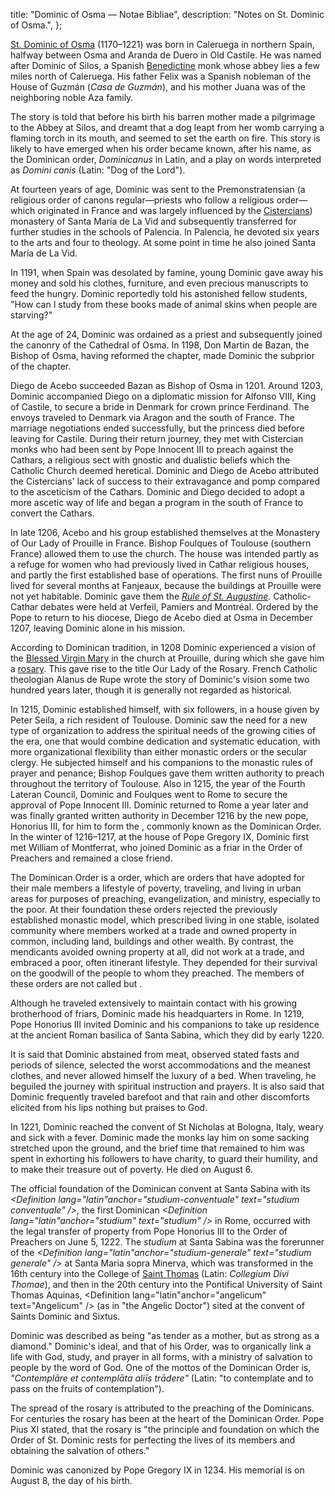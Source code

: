   title: "Dominic of Osma — Notae Bibliae",
  description: "Notes on St. Dominic of Osma.",
};

<Initial text="Dominic of Osma" />

[St. Dominic of Osma](/glossary/names#dominic) (1170–1221) was born in Caleruega in northern Spain, halfway between Osma and Aranda de Duero in Old Castile. He was named after Dominic of Silos, a Spanish [Benedictine](/people/saints/medieval/benedict-of-nursia) monk whose abbey lies a few miles north of Caleruega. His father Felix was a Spanish nobleman of the House of Guzmán (*Casa de Guzmán*), and his mother Juana was of the neighboring noble Aza family.

The story is told that before his birth his barren mother made a pilgrimage to the Abbey at Silos, and dreamt that a dog leapt from her womb carrying a flaming torch in its mouth, and seemed to set the earth on fire. This story is likely to have emerged when his order became known, after his name, as the Dominican order, *Dominicanus* in Latin, and a play on words interpreted as *Domini canis* (Latin: "Dog of the Lord").

At fourteen years of age, Dominic was sent to the Premonstratensian (a religious order of canons regular—priests who follow a religious order—which originated in France and was largely influenced by the [Cistercians](/people/saints/medieval/bernard-of-clairvaux)) monastery of Santa María de La Vid and subsequently transferred for further studies in the schools of Palencia. In Palencia, he devoted six years to the arts and four to theology. At some point in time he also joined Santa María de La Vid.

In 1191, when Spain was desolated by famine, young Dominic gave away his money and sold his clothes, furniture, and even precious manuscripts to feed the hungry. Dominic reportedly told his astonished fellow students, "How can I study from these books made of animal skins when people are starving?"

At the age of 24, Dominic was ordained as a priest and subsequently joined the canonry of the Cathedral of Osma. In 1198, Don Martin de Bazan, the Bishop of Osma, having reformed the chapter, made Dominic the subprior of the chapter.

Diego de Acebo succeeded Bazan as Bishop of Osma in 1201. Around 1203, Dominic accompanied Diego on a diplomatic mission for Alfonso VIII, King of Castile, to secure a bride in Denmark for crown prince Ferdinand. The envoys traveled to Denmark via Aragon and the south of France. The marriage negotiations ended successfully, but the princess died before leaving for Castile. During their return journey, they met with Cistercian monks who had been sent by Pope Innocent III to preach against the Cathars, a religious sect with gnostic and dualistic beliefs which the Catholic Church deemed heretical. Dominic and Diego de Acebo attributed the Cistercians' lack of success to their extravagance and pomp compared to the asceticism of the Cathars. Dominic and Diego decided to adopt a more ascetic way of life and began a program in the south of France to convert the Cathars.

In late 1206, Acebo and his group established themselves at the Monastery of Our Lady of Prouille in France. Bishop Foulques of Toulouse (southern France) allowed them to use the church. The house was intended partly as a refuge for women who had previously lived in Cathar religious houses, and partly the first established base of operations. The first nuns of Prouille lived for several months at Fanjeaux, because the buildings at Prouille were not yet habitable. Dominic gave them the *[Rule of St. Augustine](/people/saints/latin-fathers/augustine-of-hippo)*. Catholic-Cathar debates were held at Verfeil, Pamiers and Montréal. Ordered by the Pope to return to his diocese, Diego de Acebo died at Osma in December 1207, leaving Dominic alone in his mission.

According to Dominican tradition, in 1208 Dominic experienced a vision of the [Blessed Virgin Mary](/people/saints/biblical/mary) in the church at Prouille, during which she gave him a [rosary](/liturgy/prayers/rosary). This gave rise to the title Our Lady of the Rosary. French Catholic theologian Alanus de Rupe wrote the story of Dominic's vision some two hundred years later, though it is generally not regarded as historical.

In 1215, Dominic established himself, with six followers, in a house given by Peter Seila, a rich resident of Toulouse. Dominic saw the need for a new type of organization to address the spiritual needs of the growing cities of the era, one that would combine dedication and systematic education, with more organizational flexibility than either monastic orders or the secular clergy. He subjected himself and his companions to the monastic rules of prayer and penance; Bishop Foulques gave them written authority to preach throughout the territory of Toulouse. Also in 1215, the year of the Fourth Lateran Council, Dominic and Foulques went to Rome to secure the approval of Pope Innocent III. Dominic returned to Rome a year later and was finally granted written authority in December 1216 by the new pope, Honorius III, for him to form the *<Definition lang="latin" anchor="ordo-praedicatorum" text="Ordo Praedicatorum" />*, commonly known as the Dominican Order. In the winter of 1216–1217, at the house of Pope Gregory IX, Dominic first met William of Montferrat, who joined Dominic as a friar in the Order of Preachers and remained a close friend.

The Dominican Order is a <Definition lang="latin" anchor="mendicans" text="mendicant" /> order, which are orders that have adopted for their male members a lifestyle of poverty, traveling, and living in urban areas for purposes of preaching, evangelization, and ministry, especially to the poor. At their foundation these orders rejected the previously established monastic model, which prescribed living in one stable, isolated community where members worked at a trade and owned property in common, including land, buildings and other wealth. By contrast, the mendicants avoided owning property at all, did not work at a trade, and embraced a poor, often itinerant lifestyle. They depended for their survival on the goodwill of the people to whom they preached. The members of these orders are not called <Definition lang="greek" anchor="monakhos" text="monks" /> but <Definition lang="latin" anchor="frater" text="friars" />.

Although he traveled extensively to maintain contact with his growing brotherhood of friars, Dominic made his headquarters in Rome. In 1219, Pope Honorius III invited Dominic and his companions to take up residence at the ancient Roman basilica of Santa Sabina, which they did by early 1220.

It is said that Dominic abstained from meat, observed stated fasts and periods of silence, selected the worst accommodations and the meanest clothes, and never allowed himself the luxury of a bed. When traveling, he beguiled the journey with spiritual instruction and prayers. It is also said that Dominic frequently traveled barefoot and that rain and other discomforts elicited from his lips nothing but praises to God.

In 1221, Dominic reached the convent of St Nicholas at Bologna, Italy, weary and sick with a fever. Dominic made the monks lay him on some sacking stretched upon the ground, and the brief time that remained to him was spent in exhorting his followers to have charity, to guard their humility, and to make their treasure out of poverty. He died on August 6.

The official foundation of the Dominican convent at Santa Sabina with its *<Definition lang="latin"anchor="studium-conventuale" text="studium conventuale" />*, the first Dominican *<Definition lang="latin"anchor="studium" text="studium" />* in Rome, occurred with the legal transfer of property from Pope Honorius III to the Order of Preachers on June 5, 1222. The *studium* at Santa Sabina was the forerunner of the *<Definition lang="latin"anchor="studium-generale" text="studium generale" />* at Santa Maria sopra Minerva, which was transformed in the 16th century into the College of [Saint Thomas](/people/saints/medieval/thomas-aquinas) (Latin: *Collegium Divi Thomae*), and then in the 20th century into the Pontifical University of Saint Thomas Aquinas, <Definition lang="latin"anchor="angelicum" text="Angelicum" /> (as in "the Angelic Doctor") sited at the convent of Saints Dominic and Sixtus.

Dominic was described as being "as tender as a mother, but as strong as a diamond." Dominic's ideal, and that of his Order, was to organically link a life with God, study, and prayer in all forms, with a ministry of salvation to people by the word of God. One of the mottos of the Dominican Order is, *"Contemplāre et contemplāta aliīs trādere"* (Latin: "to contemplate and to pass on the fruits of contemplation").

The spread of the rosary is attributed to the preaching of the Dominicans. For centuries the rosary has been at the heart of the Dominican Order. Pope Pius XI stated, that the rosary is "the principle and foundation on which the Order of St. Dominic rests for perfecting the lives of its members and obtaining the salvation of others."

Dominic was canonized by Pope Gregory IX in 1234. His memorial is on August 8, the day of his birth.
